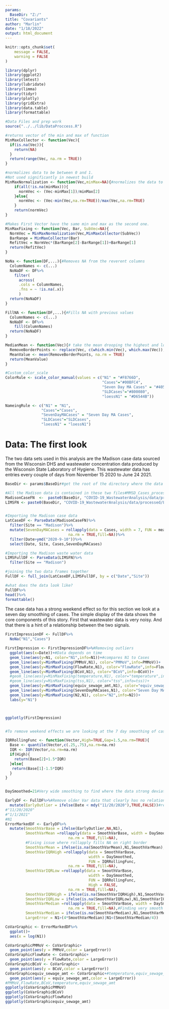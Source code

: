 ```yaml
---
params:
  BaseDir: "Z:/"
title: "Covariants"
author: "Marlin"
date: "1/18/2022"
output: html_document
---
```

```r
knitr::opts_chunk$set(
	message = FALSE,
	warning = FALSE
)
```


```r
library(dplyr)
library(ggplot2)
library(lmtest)
library(lubridate)
library(limma)
library(tidyr)
library(plotly)
library(gridExtra)
library(data.table)
library(formattable)

#Data Files and prep work
source("../../lib/DataProccess.R")
```

```r
#returns vector of the min and max of function
MinMaxCollector <- function(Vec){
  if(is.na(Vec)){
    return(NA)
  }
  return(range(Vec, na.rm = TRUE))
}

#normalizes data to be between 0 and 1. 
#Not used significantly in newest build
MinMaxNormalization <- function(Vec,minMax=NA){#normalizes the data to range from 0 and 1
    if(all(!is.na(minMax))){
      normVec <- (Vec-minMax[1])/minMax[2]
    }else{
      normVec <- (Vec-min(Vec,na.rm=TRUE))/max(Vec,na.rm=TRUE)
    }
    return(normVec)
}

#Makes First Vector have the same min and max as the second one.
MinMaxFixing <- function(Vec, Bar, SubVec=NA){
  NormVec = MinMaxNormalization(Vec,MinMaxCollector(SubVec))
  BarRange = MinMaxCollector(Bar)
  RefitVec = NormVec*(BarRange[2]-BarRange[1])+BarRange[1]
  return(RefitVec)
}

NoNa <- function(DF,...){#Removes NA from the reverent columns
  ColumnNames <- c(...)
  NoNaDF <- DF%>%
    filter(
      across(
      .cols = ColumnNames,
      .fns = ~ !is.na(.x))
      )
  return(NoNaDF)
}

FillNA <- function(DF,...){#Fills NA with previous values
  ColumnNames <- c(...)
  NoNaDF <- DF%>%
    fill(ColumnNames)
  return(NoNaDF)
}

MedianMean <- function(Vec){# take the mean drooping the highest and lowest values
  RemoveBorderPoints <- replace(Vec, c(which.min(Vec), which.max(Vec)), NA)
  MeanValue <- mean(RemoveBorderPoints, na.rm = TRUE)
  return(MeanValue)
}

#Custom_color_scale
ColorRule <- scale_color_manual(values = c("N1" = "#F8766D",
                                           "Cases"="#00BFC4",
                                           "Seven Day MA Cases" = "#4057A2",
                                           "SLDCases"="#800080",
                                           "loessN1" = "#D6544B"))

NameingRule <- c("N1" = "N1",
                "Cases"="Cases",
                "SevenDayMACases" = "Seven Day MA Cases",
                "SLDCases"="SLDCases",
                "loessN1" = "loessN1")
```

# Data: The first look

The two data sets used in this analysis are the Madison case data sourced from the Wisconsin DHS and wastewater  concentration data produced by the Wisconsin State Laboratory of Hygiene. This wastewater data has entries every couple of days from November 15 2020 to June 24 2021.

```r
BaseDir <- params$BaseDir#get the root of the directory where the data is stored

#All the Madison data is contained in these two files#MMSD_Cases_processed
MadisonCaseFN  <-  paste0(BaseDir, "COVID-19_WastewaterAnalysis/data/processed/MMSD_Cases_2022_01_12_processed.csv")
LIMSFN <- paste0(BaseDir, "COVID-19_WastewaterAnalysis/data/processed/LIMSWasteData_01-25-21_01-05-22.csv")


#Importing the Madison case data
LatCaseDF <- ParseData(MadisonCaseFN)%>% 
  filter(Site == "Madison")%>%
  mutate(SevenDayMACases = rollapply(data = Cases, width = 7, FUN = mean, 
                            na.rm = TRUE,fill=NA))%>%
  filter(Date>ymd("2020-9-10"))%>%
  select(Date, Site, Cases,SevenDayMACases)

#Importing the Madison waste water data
LIMSFullDF <- ParseData(LIMSFN)%>%
  filter(Site == "Madison")

#joining the two data frames together
FullDF <- full_join(LatCaseDF,LIMSFullDF, by = c("Date","Site"))

#what does the data look like? 
FullDF%>%
head()%>%
formattable()

```

The case data has a strong weekend effect so for this section we look at a seven day smoothing of cases. The simple display of the data shows the core components of this story. First that wastewater data is very noisy. And that there is a hint of a relationship between the two signals.

```r
FirstImpressionDF <- FullDF%>%
  NoNa("N1","Cases")

FirstImpression <- FirstImpressionDF%>%#Removing outliers
  ggplot(aes(x=Date))+#Data depends on time
  geom_line(aes(y=N1, color="N1",info=N1))+#compares N1 to Cases
  geom_line(aes(y=MinMaxFixing(PMMoV,N1), color="PMMoV",info=PMMoV))+
  geom_line(aes(y=MinMaxFixing(FlowRate,N1), color="FlowRate",info=FlowRate))+
  geom_line(aes(y=MinMaxFixing(BCoV,N1), color="BCoV",info=BCoV))+
  #geom_line(aes(y=MinMaxFixing(temperature,N1), color="temperature",info=temperature))+
  #geom_line(aes(y=MinMaxFixing(tss,N1), color="tss",info=tss))+
  geom_line(aes(y=MinMaxFixing(equiv_sewage_amt,N1), color="equiv_sewage_amt",info=equiv_sewage_amt))+
  geom_line(aes(y=MinMaxFixing(SevenDayMACases,N1), color="Seven Day MA Cases",info=Cases))+
  geom_line(aes(y=MinMaxFixing(N2,N1), color="N2",info=N2))+
  labs(y="N1")



ggplotly(FirstImpression)


#To remove weekend effects we are looking at the 7 day smoothing of cases.
```
```r
IQRRollingFunc <- function(Vector,High=TRUE,Gap=1.5,na.rm=TRUE){
  Base <- quantile(Vector,c(.25,.75),na.rm=na.rm)
  IQR <- IQR(Vector,na.rm=na.rm)
  if(High){
    return(Base[2]+1.5*IQR)
  }else{
   return(Base[1]-1.5*IQR)
  }
}


DaySmoothed=21#Very wide smoothing to find where the data strong deviate from trend

EarlyDF <- FullDF%>%#Remove older Var data that clearly has no relationship to Cases
  mutate(EarlyOutlier = ifelse(Date < mdy("11/20/2020"),TRUE,FALSE))#replace old. 
#"11/20/2020"
#"1/1/2021"
#N1
ErrorMarkedDF <- EarlyDF%>%
  mutate(SmoothVarBase = ifelse(EarlyOutlier,NA,N1),
         SmoothVarMean =rollapply(data = SmoothVarBase, width = DaySmoothed, FUN = mean, 
                            na.rm = TRUE,fill=NA),
         #Fixing issue where rollapply fills NA on right border
         SmoothVarMean = ifelse(is.na(SmoothVarMean),N1,SmoothVarMean),
         SmoothVarIQRHigh =rollapply(data = SmoothVarBase, 
                                     width = DaySmoothed,
                                     FUN = IQRRollingFunc, 
                            na.rm = TRUE,fill=NA),
         SmoothVarIQRLow =rollapply(data = SmoothVarBase, 
                                     width = DaySmoothed, 
                                     FUN = IQRRollingFunc, 
                                     High = FALSE,
                            na.rm = TRUE,fill=NA),
         SmoothVarIQRHigh = ifelse(is.na(SmoothVarIQRHigh),N1,SmoothVarIQRHigh),
         SmoothVarIQRLow = ifelse(is.na(SmoothVarIQRLow),N1,SmoothVarIQRLow),
         SmoothVarMedian =rollapply(data = SmoothVarBase, width = DaySmoothed, FUN = median, 
                            na.rm = TRUE,fill=NA),#Finding very smooth version of the data with no outliers
         SmoothVarMedian = ifelse(is.na(SmoothVarMedian),N1,SmoothVarMedian),
         LargeError = N1>(4*SmoothVarMedian)|N1<(SmoothVarMedian/4))
```


```r

CoVarGraphic <- ErrorMarkedDF%>%
  ggplot()+
  aes(x = log(N1))

CoVarGraphicPMMoV <- CoVarGraphic+
  geom_point(aes(y = PMMoV,color = LargeError))
CoVarGraphicFlowRate <- CoVarGraphic+
  geom_point(aes(y = FlowRate,color = LargeError))
CoVarGraphicBCoV <- CoVarGraphic+
  geom_point(aes(y = BCoV,color = LargeError))
CoVarGraphicequiv_sewage_amt <- CoVarGraphic+#temperature,equiv_sewage_amt
  geom_point(aes(y = equiv_sewage_amt,color = LargeError))
#PMMoV,FlowRate,BCoV,temperature,equiv_sewage_amt
ggplotly(CoVarGraphicPMMoV)
ggplotly(CoVarGraphicBCoV)
ggplotly(CoVarGraphicFlowRate)
ggplotly(CoVarGraphicequiv_sewage_amt)
```